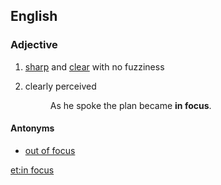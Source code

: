 ==English==

===Adjective===
{{en-adj|head=[[in]] [[focus]]}}

# {{context|of an image}} [[sharp]] and [[clear]] with no fuzziness
# {{idiomatic|of one's thoughts}} clearly perceived
#: As he spoke the plan became '''in focus'''.

====Antonyms====
* {{sense|clearly visible}}  [[out of focus]]

[[et:in focus]]